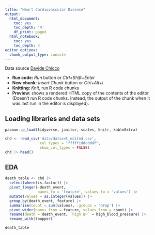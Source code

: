 ```yaml
---
title: "Heart Cardiovascular Disease"
output:
  html_document:
    toc: yes
    toc_depth: '4'
    df_print: paged
  html_notebook:
    toc: yes
    toc_depth: 4
editor_options:
  chunk_output_type: console
---
```


Data source [Davide Chicco](https://github.com/davidechicco/cardiovascular_heart_disease)

-   **Run code:** *Run* button or *Ctrl+Shift+Enter*
-   **New chunk:** *Insert Chunk* button or *Ctrl+Alt+I*
-   **Knitting:** *Knit*, run R code chunks
-   **Preview:** shows a rendered HTML copy of the contents of the editor. (Doesn't run R code chunks. Instead, the output of the chunk when it was last run in the editor is displayed).

## Loading libraries and data sets

```r
pacman::p_load(tidyverse, janitor, scales, knitr, kableExtra)
```

```r
chd <- read_csv('data/dataset_edited.csv',
                col_types = "fffffiddddddf",
                show_col_types = FALSE)
chd |> head()
```

## EDA

```r
death_table <- chd |> 
  select(where(is.factor)) |> 
  pivot_longer(-death_event, 
               names_to = 'feature', values_to = 'values') |> 
  mutate(values = as.integer(values)) |> 
  group_by(death_event, feature) |> 
  summarise(count = sum(values), .groups = 'drop') |> 
  pivot_wider(names_from = feature, values_from = count) |> 
  rename(death = death_event, `high BP` = high_blood_pressure) |> 
  rename_with(toupper)

death_table
```
